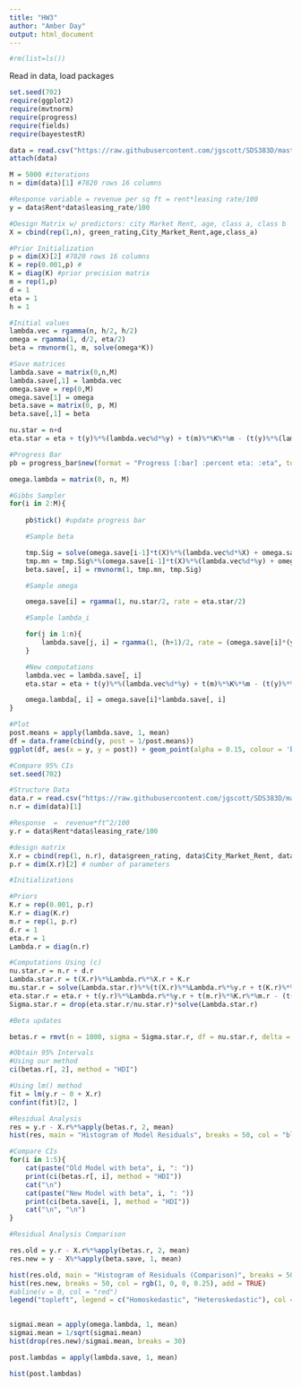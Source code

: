 ---
title: "HW3"
author: "Amber Day"
output: html_document
---
```{r}
#rm(list=ls())
```


Read in data, load packages
```{r setup, include=FALSE}
set.seed(702)
require(ggplot2)
require(mvtnorm)
require(progress)
require(fields)
require(bayestestR)

data = read.csv("https://raw.githubusercontent.com/jgscott/SDS383D/master/data/greenbuildings.csv")
attach(data)
```

```{r}
M = 5000 #iterations
n = dim(data)[1] #7820 rows 16 columns

#Response variable = revenue per sq ft = rent*leasing rate/100
y = data$Rent*data$leasing_rate/100

#Design Matrix w/ predictors: city Market Rent, age, class a, class b
X = cbind(rep(1,n), green_rating,City_Market_Rent,age,class_a)

#Prior Initialization 
p = dim(X)[2] #7820 rows 16 columns
K = rep(0.001,p) #
K = diag(K) #prior precision matrix
m = rep(1,p)
d = 1
eta = 1
h = 1

#Initial values
lambda.vec = rgamma(n, h/2, h/2)
omega = rgamma(1, d/2, eta/2)
beta = rmvnorm(1, m, solve(omega*K))

#Save matrices
lambda.save = matrix(0,n,M)
lambda.save[,1] = lambda.vec
omega.save = rep(0,M)
omega.save[1] = omega
beta.save = matrix(0, p, M)
beta.save[,1] = beta

nu.star = n+d
eta.star = eta + t(y)%*%(lambda.vec%d*%y) + t(m)%*%K%*%m - (t(y)%*%(lambda.vec%d*%X) + t(m)%*%K)%*%solve(t(X)%*%(lambda.vec%d*%X) + K)%*%t(t(y)%*%(lambda.vec%d*%X) + t(m)%*%K)

#Progress Bar
pb = progress_bar$new(format = "Progress [:bar] :percent eta: :eta", total = M, clear = FALSE)

omega.lambda = matrix(0, n, M)
```


```{r}
#Gibbs Sampler
for(i in 2:M){
    
    pb$tick() #update progress bar

    #Sample beta

    tmp.Sig = solve(omega.save[i-1]*t(X)%*%(lambda.vec%d*%X) + omega.save[i-1]*K)
    tmp.mn = tmp.Sig%*%(omega.save[i-1]*t(X)%*%(lambda.vec%d*%y) + omega.save[i-1]*K%*%m)
    beta.save[, i] = rmvnorm(1, tmp.mn, tmp.Sig)

    #Sample omega

    omega.save[i] = rgamma(1, nu.star/2, rate = eta.star/2)

    #Sample lambda_i

    for(j in 1:n){
        lambda.save[j, i] = rgamma(1, (h+1)/2, rate = (omega.save[i]*(y[i] - X[i, ]%*%beta.save[, i])^2 + h)/2)
    }

    #New computations
    lambda.vec = lambda.save[, i]
    eta.star = eta + t(y)%*%(lambda.vec%d*%y) + t(m)%*%K%*%m - (t(y)%*%(lambda.vec%d*%X) + t(m)%*%K)%*%solve(t(X)%*%(lambda.vec%d*%X) + K)%*%t(t(y)%*%(lambda.vec%d*%X) + t(m)%*%K)

    omega.lambda[, i] = omega.save[i]*lambda.save[, i]
}

#Plot
post.means = apply(lambda.save, 1, mean)
df = data.frame(cbind(y, post = 1/post.means))
ggplot(df, aes(x = y, y = post)) + geom_point(alpha = 0.15, colour = 'blue') + ggtitle("Relative Variance for Each Data Point") + ylab("1/lambda_i")
```


```{r}
#Compare 95% CIs
set.seed(702)

#Structure Data
data.r = read.csv("https://raw.githubusercontent.com/jgscott/SDS383D/master/data/greenbuildings.csv")
n.r = dim(data)[1]

#Response  =  revenue*ft^2/100
y.r = data$Rent*data$leasing_rate/100

#design matrix
X.r = cbind(rep(1, n.r), data$green_rating, data$City_Market_Rent, data$age, data$class_a,  data$class_b) 
p.r = dim(X.r)[2] # number of parameters

#Initializations

#Priors
K.r = rep(0.001, p.r)
K.r = diag(K.r)
m.r = rep(1, p.r)
d.r = 1
eta.r = 1
Lambda.r = diag(n.r)

#Computations Using (c)
nu.star.r = n.r + d.r
Lambda.star.r = t(X.r)%*%Lambda.r%*%X.r + K.r
mu.star.r = solve(Lambda.star.r)%*%(t(X.r)%*%Lambda.r%*%y.r + t(K.r)%*%m.r)
eta.star.r = eta.r + t(y.r)%*%Lambda.r%*%y.r + t(m.r)%*%K.r%*%m.r - (t(y.r)%*%Lambda.r%*%X.r + t(m.r)%*%K.r)%*%solve(t(X.r)%*%Lambda.r%*%X.r + K.r)%*%t(t(y.r)%*%Lambda.r%*%X.r + t(m.r)%*%K.r)
Sigma.star.r = drop(eta.star.r/nu.star.r)*solve(Lambda.star.r)

#Beta updates

betas.r = rmvt(n = 1000, sigma = Sigma.star.r, df = nu.star.r, delta = mu.star.r)
```


```{r}
#Obtain 95% Intervals
#Using our method
ci(betas.r[, 2], method = "HDI")

#Using lm() method
fit = lm(y.r ~ 0 + X.r)
confint(fit)[2, ]

#Residual Analysis
res = y.r - X.r%*%apply(betas.r, 2, mean)
hist(res, main = "Histogram of Model Residuals", breaks = 50, col = "blue", border = "white")
```


```{r}
#Compare CIs
for(i in 1:5){
    cat(paste("Old Model with beta", i, ": "))
    print(ci(betas.r[, i], method = "HDI"))
    cat("\n")
    cat(paste("New Model with beta", i, ": "))
    print(ci(beta.save[i, ], method = "HDI"))
    cat("\n", "\n")
}

#Residual Analysis Comparison

res.old = y.r - X.r%*%apply(betas.r, 2, mean)
res.new = y - X%*%apply(beta.save, 1, mean)

hist(res.old, main = "Histogram of Residuals (Comparison)", breaks = 50, col = rgb(0, 0, 1, 0.25))
hist(res.new, breaks = 50, col = rgb(1, 0, 0, 0.25), add = TRUE)
#abline(v = 0, col = "red")
legend("topleft", legend = c("Homoskedastic", "Heteroskedastic"), col = c("blue", "pink"), lty = 1)
 

sigmai.mean = apply(omega.lambda, 1, mean)
sigmai.mean = 1/sqrt(sigmai.mean)
hist(drop(res.new)/sigmai.mean, breaks = 30)

post.lambdas = apply(lambda.save, 1, mean)

hist(post.lambdas)
```

